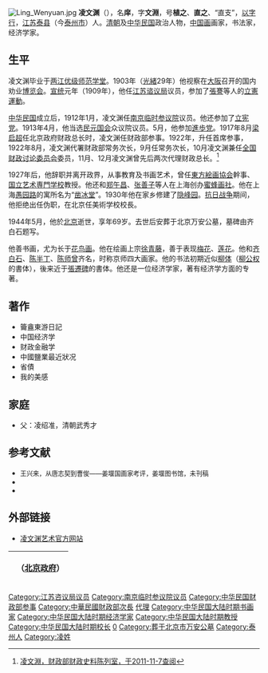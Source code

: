 [[File:Ling_Wenyuan.jpg|thumb]]
'''凌文渊'''（{{bd|1876年||1944年|5月}}），名'''庠'''，字'''文淵'''，号'''植之'''、'''直之'''、“直支”，[[以字行|以字行]]，[[江苏|江苏]][[泰县_(江苏省)|泰县]]（今[[泰州市|泰州市]]）人。[[清朝|清朝]]及[[中华民国|中华民国]]政治人物，[[中国画|中国画]]画家，书法家，经济学家。

==生平==
凌文渊毕业于[[两江优级师范学堂|两江优级师范学堂]]。1903年（[[光緒|光緒]]29年）他视察在[[大阪市|大阪]]召开的国内劝业[[博览会|博览会]]。[[宣统|宣统]]元年（1909年），他任[[江苏谘议局|江苏谘议局]]议员，参加了[[張謇|張謇]]等人的[[立憲運動|立憲運動]]。

[[中华民国|中华民国]]成立后，1912年1月，凌文渊任[[南京临时参议院|南京临时参议院]]议员。他还参加了[[立宪党|立宪党]]。1913年4月，他当选[[民元国会|民元国会]]众议院议员。5月，他参加[[進歩党_(中華民国)|進歩党]]。1917年8月[[梁启超|梁启超]]任北京政府财政总长时，凌文渊任财政部参事。1922年，升任首席参事，1922年8月，凌文渊代署财政部常务次长，9月任常务次长，10月凌文渊兼任[[全国财政讨论委员会|全国财政讨论委员会]]委员，11月、12月凌文渊曾先后两次代理财政总长。<ref>[http://www.mof.gov.tw/museum/ct.asp?xItem=3251&ctNode=63&mp=1 凌文淵，财政部财政史料陈列室，于2011-11-7查阅]{{Dead link|date=2020年1月 |bot=InternetArchiveBot |fix-attempted=yes }}</ref>

1927年后，他辞职并离开政界，从事教育及书画艺术，曾任[[東方絵画協会|東方絵画協会]]幹事、[[国立艺术専門学校|国立艺术専門学校]]教授。他还和[[郑午昌|郑午昌]]、[[张善子|张善子]]等人在上海创办[[蜜蜂画社|蜜蜂画社]]。他在上海[[愚园路|愚园路]]的寓所名为“[[凿冰堂|凿冰堂]]”。1930年他在家乡修建了[[隐峰园|隐峰园]]。[[抗日战争|抗日战争]]期间，他拒绝出任伪职，在北京任美術学校校長。

1944年5月，他於[[北京|北京]]逝世，享年69岁。去世后安葬于北京万安公墓，墓碑由齐白石题写。

他善书画，尤为长于[[花鸟画|花鸟画]]。他在绘画上宗[[徐青藤|徐青藤]]，善于表现[[梅花|梅花]]、[[莲花|莲花]]。他和[[齐白石|齐白石]]、[[陈半丁|陈半丁]]、[[陈师曾|陈师曾]]齐名，时称京师四大画家。他的书法初期近似[[柳体|柳体]]（[[柳公权|柳公权]]的書体），後来近于[[張遷碑|張遷碑]]的書体。他还是一位经济学家，著有经济学方面的专著。

==著作==
*籥盦東游日記
*中国经济学
*财政金融学
*中國鹽業最近狀况
*省債
*我的美感

==家庭==
*父：凌绍准，清朝武秀才

==参考文献==
{{reflist}}
*<span style="font-size:90%;">王兴来，从唐志契到曹俊——姜堰国画家考评，姜堰图书馆，未刊稿</span>
* <span style="font-size:90%;">{{Cite book<!--|和書-->|author = 徐友春主編|title = 民国人物大辞典 増訂版|year = 2007|publisher = 河北人民出版社|isbn = 978-7-202-03014-1}}</span>
* <span style="font-size:90%;">{{Cite book<!--|和書-->|author = 劉寿林等編|title = 民国職官年表|year = 1995|publisher = [[中華書局|中華書局]]|isbn = 7-101-01320-1}}</span>

==外部链接==
*[http://www.zhsh5000.com/showgrauthor.asp?id=3982 凌文渊艺术官方网站]{{Wayback|url=http://www.zhsh5000.com/showgrauthor.asp?id=3982 |date=20160306145437 }}

{| class="wikitable" style="margin:0 auto"
|- 
!　{{CHN1912}}（[[中华民国北京政府|北京政府]]）
{{先代次代|財政总長（代理）|<small>1922年11月</small>|[[羅文幹|羅文幹]]|[[汪大燮|汪大燮]]}}
{{先代次代|財政总長（代理）|<small>1922年12月 - 1923年1月</small>|[[汪大燮|汪大燮]]|[[劉恩源|劉恩源]]}}
|}
{{中華民國財政部部長}}
{{Authority control}}

{{DEFAULTSORT:Ling凌}}
[[Category:江苏咨议局议员|Category:江苏咨议局议员]]
[[Category:南京临时参议院议员|Category:南京临时参议院议员]]
[[Category:中华民国财政部参事|Category:中华民国财政部参事]]
[[Category:中華民國財政部次長|Category:中華民國財政部次長]]
[[Category:中華民國財政總長|代理]]
[[Category:中华民国大陆时期书画家|Category:中华民国大陆时期书画家]]
[[Category:中华民国大陆时期经济学家|Category:中华民国大陆时期经济学家]]
[[Category:中华民国大陆时期教授|Category:中华民国大陆时期教授]]
[[Category:中华民国大陆时期校长|Category:中华民国大陆时期校长]]
[[Category:國立中央大學大陸時期校友|0]]
[[Category:葬于北京市万安公墓|Category:葬于北京市万安公墓]]
[[Category:泰州人|Category:泰州人]]
[[Category:凌姓|Category:凌姓]]